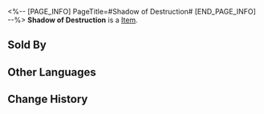 <%-- [PAGE_INFO]
PageTitle=#Shadow of Destruction#
[END_PAGE_INFO] --%>
{{Item Infobox
|title       = Shadow of Destruction
|id          = 18001
|image       = Item Shadow of Destruction.png
|type        = 
|invCategory = 
|rarity      = 5
|effect      = Material for raising Trailblazer: Destruction's Eidolon Level.
|description = Eidolon Projection generated when you tread on the Path of Destruction. One of the countless existing possibilities.
|source1     = Trailblaze Mission Rewards
|source2     = Level Rewards
|source3     = Internal Purchase Officer
|source4     = Underground Shop
}}
'''Shadow of Destruction''' is a [[Item]].

==Sold By==
{{Shop Availability}}

==Other Languages==
{{Other Languages
|en   = Shadow of Destruction
|zhs  = 「毁灭」之影
|zht  = 「毀滅」之影
|ja   = 「壊滅」の影
|ko   = 「파멸」의 그림자
|es   = Sombra de la Destrucción
|fr   = Ombre de la Destruction
|ru   = Тень Разрушения
|th   = Shadow of Destruction
|vi   = Hình Ảnh "Hủy Diệt"
|de   = Schatten der Zerstörung
|id   = Shadow of Destruction
|pt   = Sombra de Destruição
}}

==Change History==
{{Change History|2.0}}
